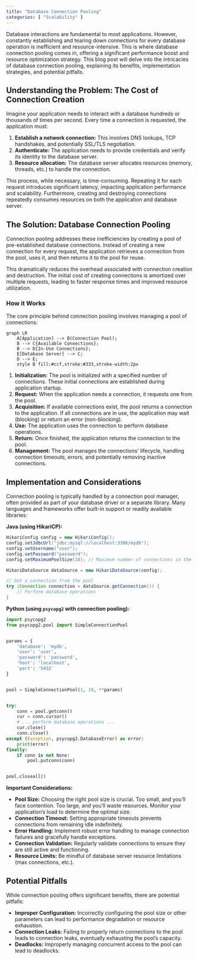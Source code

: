 ```yaml
---
title: "Database Connection Pooling"
categories: [ "Scalability" ]
---
```



Database interactions are fundamental to most applications.  However, constantly establishing and tearing down connections for every database operation is inefficient and resource-intensive. This is where database connection pooling comes in, offering a significant performance boost and resource optimization strategy. This blog post will delve into the intricacies of database connection pooling, explaining its benefits, implementation strategies, and potential pitfalls.

## Understanding the Problem: The Cost of Connection Creation

Imagine your application needs to interact with a database hundreds or thousands of times per second.  Every time a connection is requested, the application must:

1. **Establish a network connection:** This involves DNS lookups, TCP handshakes, and potentially SSL/TLS negotiation.
2. **Authenticate:**  The application needs to provide credentials and verify its identity to the database server.
3. **Resource allocation:** The database server allocates resources (memory, threads, etc.) to handle the connection.

This process, while necessary, is time-consuming.  Repeating it for each request introduces significant latency, impacting application performance and scalability.  Furthermore,  creating and destroying connections repeatedly consumes resources on both the application and database server.

## The Solution: Database Connection Pooling

Connection pooling addresses these inefficiencies by creating a pool of pre-established database connections.  Instead of creating a new connection for every request, the application retrieves a connection from the pool, uses it, and then returns it to the pool for reuse.

This dramatically reduces the overhead associated with connection creation and destruction.  The initial cost of creating connections is amortized over multiple requests, leading to faster response times and improved resource utilization.

### How it Works

The core principle behind connection pooling involves managing a pool of connections:

```mermaid
graph LR
    A[Application] --> B(Connection Pool);
    B --> C{Available Connections};
    B --> D{In-Use Connections};
    E[Database Server] --> C;
    D --> E;
    style B fill:#ccf,stroke:#333,stroke-width:2px
```

1. **Initialization:** The pool is initialized with a specified number of connections. These initial connections are established during application startup.
2. **Request:** When the application needs a connection, it requests one from the pool.
3. **Acquisition:** If available connections exist, the pool returns a connection to the application.  If all connections are in use, the application may wait (blocking) or return an error (non-blocking).
4. **Use:** The application uses the connection to perform database operations.
5. **Return:** Once finished, the application returns the connection to the pool.
6. **Management:** The pool manages the connections' lifecycle, handling connection timeouts, errors, and potentially removing inactive connections.


## Implementation and Considerations

Connection pooling is typically handled by a connection pool manager, often provided as part of your database driver or a separate library.  Many languages and frameworks offer built-in support or readily available libraries:


**Java (using HikariCP):**

```java
HikariConfig config = new HikariConfig();
config.setJdbcUrl("jdbc:mysql://localhost:3306/mydb");
config.setUsername("user");
config.setPassword("password");
config.setMaximumPoolSize(10); // Maximum number of connections in the pool

HikariDataSource dataSource = new HikariDataSource(config);

// Get a connection from the pool
try (Connection connection = dataSource.getConnection()) {
    // Perform database operations
}
```

**Python (using `psycopg2` with connection pooling):**

```python
import psycopg2
from psycopg2.pool import SimpleConnectionPool


params = {
    'database': 'mydb',
    'user': 'user',
    'password': 'password',
    'host': 'localhost',
    'port': '5432'
}


pool = SimpleConnectionPool(1, 10, **params)


try:
    conn = pool.getconn()
    cur = conn.cursor()
    # ... perform database operations ...
    cur.close()
    conn.close()
except (Exception, psycopg2.DatabaseError) as error:
    print(error)
finally:
    if conn is not None:
        pool.putconn(conn)


pool.closeall()
```


**Important Considerations:**

* **Pool Size:** Choosing the right pool size is crucial.  Too small, and you'll face contention.  Too large, and you'll waste resources.  Monitor your application's load to determine the optimal size.
* **Connection Timeout:** Setting appropriate timeouts prevents connections from remaining idle indefinitely.
* **Error Handling:** Implement robust error handling to manage connection failures and gracefully handle exceptions.
* **Connection Validation:** Regularly validate connections to ensure they are still active and functioning.
* **Resource Limits:** Be mindful of database server resource limitations (max connections, etc.).


## Potential Pitfalls

While connection pooling offers significant benefits, there are potential pitfalls:

* **Improper Configuration:** Incorrectly configuring the pool size or other parameters can lead to performance degradation or resource exhaustion.
* **Connection Leaks:** Failing to properly return connections to the pool leads to connection leaks, eventually exhausting the pool's capacity.
* **Deadlocks:** Improperly managing concurrent access to the pool can lead to deadlocks.




